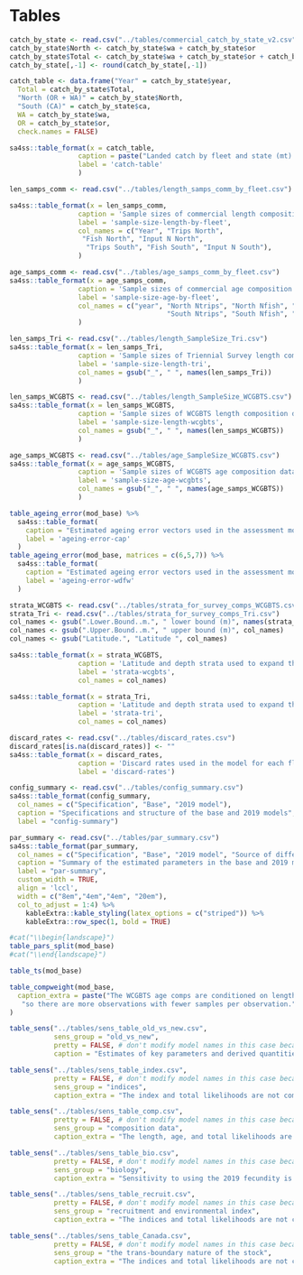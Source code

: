 \clearpage
# Tables
<!-- ====================================================================== -->
<!-- data tables -->
<!-- ====================================================================== -->

```r
catch_by_state <- read.csv("../tables/commercial_catch_by_state_v2.csv")
catch_by_state$North <- catch_by_state$wa + catch_by_state$or
catch_by_state$Total <- catch_by_state$wa + catch_by_state$or + catch_by_state$ca
catch_by_state[,-1] <- round(catch_by_state[,-1])

catch_table <- data.frame("Year" = catch_by_state$year,
  Total = catch_by_state$Total,
  "North (OR + WA)" = catch_by_state$North,
  "South (CA)" = catch_by_state$ca,
  WA = catch_by_state$wa, 
  OR = catch_by_state$or,
  check.names = FALSE)

sa4ss::table_format(x = catch_table,
                 caption = paste("Landed catch by fleet and state (mt)."),
                 label = 'catch-table'
                 )
```

\clearpage

```r
len_samps_comm <- read.csv("../tables/length_samps_comm_by_fleet.csv")

sa4ss::table_format(x = len_samps_comm,
                 caption = 'Sample sizes of commercial length composition data by fleet.',
                 label = 'sample-size-length-by-fleet',
                 col_names = c("Year", "Trips North",
                  "Fish North", "Input N North",
                   "Trips South", "Fish South", "Input N South"),
                 )
```

\clearpage

```r
age_samps_comm <- read.csv("../tables/age_samps_comm_by_fleet.csv")
sa4ss::table_format(x = age_samps_comm,
                 caption = 'Sample sizes of commercial age composition data by year, fleet, and ageing error matrix (Age-Mat) applied to those observations in the model. The AgeMat codes are as follows: C-S1: CAP Surface Pre-1990 (EXCLUDED FROM BASE MODEL), C-S2: CAP Surface, C-C: CAP Combo, C-BB: CAP Break-Burn, W-S: WDFW Surface (EXCLUDED FROM BASE MODEL), W-C: WDFW Combo, W-BB: WDFW Break-Burn. Note that there are repeated years in this table and in the model for years where there are multiple ageing error matrices applied within the same year/fleet combination.',
                 label = 'sample-size-age-by-fleet',
                 col_names = c("year", "North Ntrips", "North Nfish", "North InputN", "North AgeMat", 
                                       "South Ntrips", "South Nfish", "South InputN", "South AgeMat")
                 )

```

\clearpage

```r
len_samps_Tri <- read.csv("../tables/length_SampleSize_Tri.csv")
sa4ss::table_format(x = len_samps_Tri,
                 caption = 'Sample sizes of Triennial Survey length composition data.',
                 label = 'sample-size-length-tri',
                 col_names = gsub("_", " ", names(len_samps_Tri))
                 )

len_samps_WCGBTS <- read.csv("../tables/length_SampleSize_WCGBTS.csv")
sa4ss::table_format(x = len_samps_WCGBTS,
                 caption = 'Sample sizes of WCGBTS length composition data.',
                 label = 'sample-size-length-wcgbts',
                 col_names = gsub("_", " ", names(len_samps_WCGBTS))
                 )
```
\clearpage
```r
age_samps_WCGBTS <- read.csv("../tables/age_SampleSize_WCGBTS.csv")
sa4ss::table_format(x = age_samps_WCGBTS,
                 caption = 'Sample sizes of WCGBTS age composition data.',
                 label = 'sample-size-age-wcgbts',
                 col_names = gsub("_", " ", names(age_samps_WCGBTS))
                 )

```

\clearpage

```r
table_ageing_error(mod_base) %>%
  sa4ss::table_format(
    caption = "Estimated ageing error vectors used in the assessment model for true ages 0--30 read by the Cooperative Ageing Project (CAP) lab. The ages associated with 'CAP Surface Pre-1990' were excluded from the base model. Note that the population age bins extend to age 40, and the largest observed age is 32.",
    label = 'ageing-error-cap'
  )
table_ageing_error(mod_base, matrices = c(6,5,7)) %>%
  sa4ss::table_format(
    caption = "Estimated ageing error vectors used in the assessment model for true ages 0--30 read by the Washington Department of Fish and Wildlife (WDFW) lab. The ages associated with 'WDFW Surface' were excluded from the base model. Note that the population age bins extend to age 40, and the largest observed age is 32.",
    label = 'ageing-error-wdfw'
  )
```

```r
strata_WCGBTS <- read.csv("../tables/strata_for_survey_comps_WCGBTS.csv")
strata_Tri <- read.csv("../tables/strata_for_survey_comps_Tri.csv")
col_names <- gsub(".Lower.Bound..m.", " lower bound (m)", names(strata_WCGBTS))
col_names <- gsub(".Upper.Bound..m.", " upper bound (m)", col_names)
col_names <- gsub("Latitude.", "Latitude ", col_names)

sa4ss::table_format(x = strata_WCGBTS,
                 caption = 'Latitude and depth strata used to expand the composition data for the WCGBTS. Note that the boundaries of the U.S. exclusive economic zone, to which survey operations are limited, span a range of latitudes. The latitudinal range of the hauls was 32.00 degrees to 48.46 degrees, so 32 and 49 are chosen to encompass that range.',
                 label = 'strata-wcgbts',
                 col_names = col_names)

sa4ss::table_format(x = strata_Tri,
                 caption = 'Latitude and depth strata used to expand the composition data for the Triennial Survey.',
                 label = 'strata-tri',
                 col_names = col_names)
```

\clearpage

```r
discard_rates <- read.csv("../tables/discard_rates.csv")
discard_rates[is.na(discard_rates)] <- ""
sa4ss::table_format(x = discard_rates,
                 caption = 'Discard rates used in the model for each fleet.',
                 label = 'discard-rates')
```


\clearpage

<!-- ====================================================================== -->
<!-- model tables -->
<!-- ====================================================================== -->
```r
config_summary <- read.csv("../tables/config_summary.csv")
sa4ss::table_format(config_summary,
  col_names = c("Specification", "Base", "2019 model"),
  caption = "Specifications and structure of the base and 2019 models",
  label = "config-summary")
```
\clearpage

```r
par_summary <- read.csv("../tables/par_summary.csv")
sa4ss::table_format(par_summary,
  col_names = c("Specification", "Base", "2019 model", "Source of difference"),
  caption = "Summary of the estimated parameters in the base and 2019 models",
  label = "par-summary",
  custom_width = TRUE,
  align = 'lccl',
  width = c("8em","4em","4em", "20em"),
  col_to_adjust = 1:4) %>% 
    kableExtra::kable_styling(latex_options = c("striped")) %>%
    kableExtra::row_spec(1, bold = TRUE)
```

\clearpage

```r
#cat("\\begin{landscape}")
table_pars_split(mod_base)
#cat("\\end{landscape}")
```

\clearpage

```r
table_ts(mod_base)
```

\clearpage

```r
table_compweight(mod_base, 
  caption_extra = paste("The WCGBTS age comps are conditioned on length,",
   "so there are more observations with fewer samples per observation.")
)
```

\clearpage

```r
table_sens("../tables/sens_table_old_vs_new.csv",
	       sens_group = "old_vs_new",
           pretty = FALSE, # don't modify model names in this case because they are already OK
           caption = "Estimates of key parameters and derived quantities compared between the base model and the 2019 assessment.")
```
\clearpage

```r
table_sens("../tables/sens_table_index.csv",
           pretty = FALSE, # don't modify model names in this case because they are already OK
	       sens_group = "indices",
           caption_extra = "The index and total likelihoods are not comparable for the models that add or subtract data (2004 triennial and fishery CPUE).")
```       
\clearpage

```r
table_sens("../tables/sens_table_comp.csv",
           pretty = FALSE, # don't modify model names in this case because they are already OK
	       sens_group = "composition data",
           caption_extra = "The length, age, and total likelihoods are not comparable across models due to differences in weighting and included data.")
```           
\clearpage

```r
table_sens("../tables/sens_table_bio.csv",
           pretty = FALSE, # don't modify model names in this case because they are already OK
	       sens_group = "biology",
           caption_extra = "Sensitivity to using the 2019 fecundity is represented in the bridging analysis.")
```           
\clearpage

```r
table_sens("../tables/sens_table_recruit.csv",
           pretty = FALSE, # don't modify model names in this case because they are already OK
	       sens_group = "recruitment and environmental index",
           caption_extra = "The indices and total likelihoods are not comparable for the environmental index model due to the additional data.")
```           
\clearpage

```r
table_sens("../tables/sens_table_Canada.csv",
           pretty = FALSE, # don't modify model names in this case because they are already OK
	       sens_group = "the trans-boundary nature of the stock",
           caption_extra = "The indices and total likelihoods are not comparable for the models that include the Canadian index.")
```           
\clearpage
